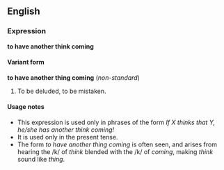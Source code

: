 ==English==
===Expression===
'''to have another think coming'''

====Variant form====
'''to have another thing coming''' (''non-standard'')

#To be deluded, to be mistaken.

====Usage notes====
*This expression is used only in phrases of the form ''If X thinks that Y, he/she has another think coming!''
*It is used only in the present tense.
*The form ''to have another thing coming'' is often seen, and arises from hearing the /k/ of ''think'' blended with the /k/ of ''coming'', making ''think'' sound like ''thing''.